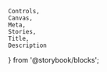     Controls,
    Canvas,
    Meta,
    Stories,
    Title,
    Description
} from '@storybook/blocks';

<Meta of={anchorButtonStories} />
<Title of={anchorButtonStories} />

An anchor button is a component with the visual appearance of a button, but it
navigates like an anchor/link when pressed.

Consider <Tag name={buttonTag} /> if you want a button that triggers an action
or event.

<Canvas of={anchorButtonStories.outlineAnchorButton} />

## API

<Controls of={anchorButtonStories.outlineAnchorButton} />

<ComponentApisLink />

### Target Configuration

<TargetDocs />

## Styling

<StylingDocs components={{ Button: anchorButtonTag }} />

{/* ## Usage */}

{/* ## Examples */}

## Accessibility

<ContentHiddenDocs buttonElement="nimble-anchor-button" />

{/* ## Resources */}

